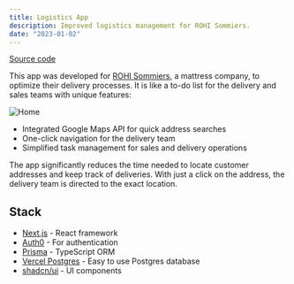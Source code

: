 ```yaml
---
title: Logistics App
description: Improved logistics management for ROHI Sommiers.
date: "2023-01-02"
---
```

[Source code](https://github.com/TomiMalamud/logistics)

This app was developed for [ROHI Sommiers](https://rohisommiers.com/), a mattress company, to optimize their delivery processes. It is like a to-do list for the delivery and sales teams with unique features:

![Home](/all.png)

- Integrated Google Maps API for quick address searches
- One-click navigation for the delivery team
- Simplified task management for sales and delivery operations

The app significantly reduces the time needed to locate customer addresses and keep track of deliveries. With just a click on the address, the delivery team is directed to the exact location.

## Stack
- [Next.js](https://nextjs.org/) - React framework
- [Auth0](https://auth0.com) - For authentication
- [Prisma](https://www.prisma.io/) - TypeScript ORM
- [Vercel Postgres](https://vercel.com/postgres) - Easy to use Postgres database
- [shadcn/ui](https://ui.shadcn.com/) - UI components
